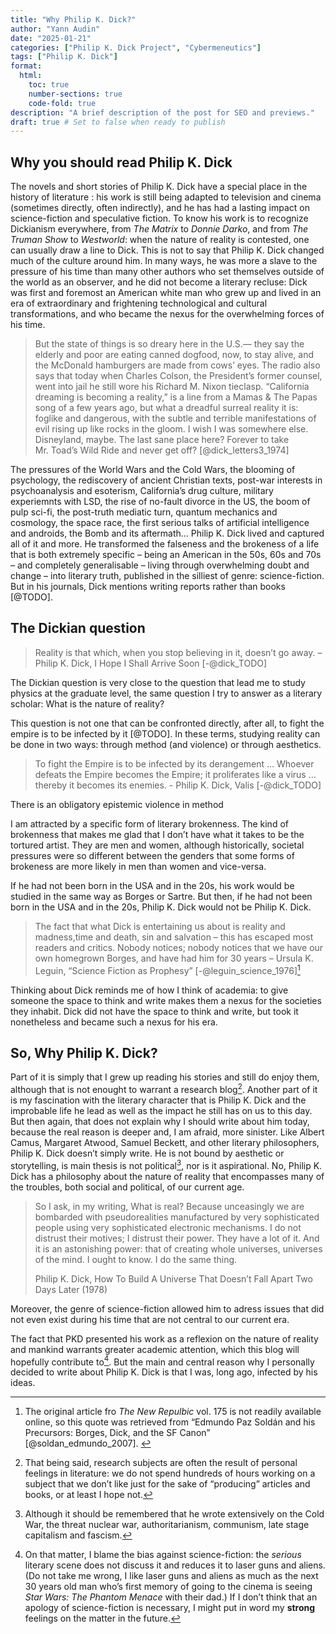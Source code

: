 ```yaml
---
title: "Why Philip K. Dick?"
author: "Yann Audin"
date: "2025-01-21"
categories: ["Philip K. Dick Project", "Cybermeneutics"]
tags: ["Philip K. Dick"]
format:
  html:
    toc: true
    number-sections: true
    code-fold: true
description: "A brief description of the post for SEO and previews."
draft: true # Set to false when ready to publish
---
```


## Why you should read Philip K. Dick

The novels and short stories of Philip K. Dick have a special place in the history of literature : his work is still being adapted to television and cinema (sometimes directly, often indirectly), and he has had a lasting impact on science-fiction and speculative fiction. To know his work is to recognize Dickianism everywhere, from *The Matrix* to *Donnie Darko*, and from *The Truman Show* to *Westworld*: when the nature of reality is contested, one can usually draw a line to Dick. This is not to say that Philip K. Dick changed much of the culture around him. In many ways, he was more a slave to the pressure of his time than many other authors who set themselves outside of the world as an observer, and he did not become a literary recluse: Dick was first and foremost an American white man who grew up and lived in an era of extraordinary and frightening technological and cultural transformations, and who became the nexus for the overwhelming forces of his time. 

> But the state of things is so dreary here in the U.S.— they say the elderly and poor are eating canned dogfood, now, to stay alive, and the McDonald hamburg­ers are made from cows’ eyes. The radio also says that today when Charles Colson, the President’s former counsel, went into jail he still wore his Richard M. Nixon tieclasp. “California dreaming is becoming a reality,” is a line from a Mamas & The Papas song of a few years ago, but what a dreadful surreal reality it is: foglike and dangerous, with the subtle and terrible manifestations of evil rising up like rocks in the gloom. I wish I was somewhere else. Disneyland, maybe. The last sane place here? Forever to take Mr. Toad’s Wild Ride and never get off? [@dick_letters3_1974]

The pressures of the World Wars and the Cold Wars, the blooming of psychology, the rediscovery of ancient Christian texts, post-war interests in psychoanalysis and esoterism, California's drug culture, military experiemnts with LSD, the rise of no-fault divorce in the US, the boom of pulp sci-fi, the post-truth mediatic turn, quantum mechanics and cosmology, the space race, the first serious talks of artificial intelligence and androids, the Bomb and its aftermath... Philip K. Dick lived and captured all of it and more. He transformed the falseness and the brokeness of a life that is both extremely specific -- being an American in the 50s, 60s and 70s -- and completely generalisable -- living through overwhelming doubt and change -- into literary truth, published in the silliest of genre: science-fiction. But in his journals, Dick mentions writing reports rather than books [@TODO]. 

## The Dickian question

> Reality is that which, when you stop believing in it, doesn't go away.
> -- Philip K. Dick, I Hope I Shall Arrive Soon [-@dick_TODO]

The Dickian question is very close to the question that lead me to study physics at the graduate level, the same question I try to answer as a literary scholar: What is the nature of reality?

This question is not one that can be confronted directly, after all, to fight the empire is to be infected by it [@TODO]. In these terms, studying reality can be done in two ways: through method (and violence) or through aesthetics.

> To fight the Empire is to be infected by its derangement ... Whoever defeats the Empire becomes the Empire; it proliferates like a virus ... thereby it becomes its enemies. - Philip K. Dick, Valis [-@dick_TODO]

There is an obligatory epistemic violence in method


I am attracted by a specific form of literary brokenness. 
The kind of brokenness that makes me glad that I don't have what it takes to be the tortured artist. 
They are men and women, although historically, societal pressures were so different between the genders that some forms of brokeness are more likely in men than women and vice-versa. 

If he had not been born in the USA and in the 20s, his work would be studied in the same way as Borges or Sartre. 
But then, if he had not been born in the USA and in the 20s, Philip K. Dick would not be Philip K. Dick. 

> The fact that what Dick is entertaining us about is reality and madness,time and death, sin and salvation -- this has escaped most readers and critics. Nobody notices; nobody notices that we have our own homegrown Borges, and have had him for 30 years
> -- Ursula K. Leguin, "Science Fiction as Prophesy" [-@leguin_science_1976]^[The original article fro *The New Repulbic* vol. 175 is not readily available online, so this quote was retrieved from "Edmundo Paz Soldán and his Precursors: Borges, Dick, and the SF Canon" [@soldan_edmundo_2007]. ]

Thinking about Dick reminds me of how I think of academia: to give someone the space to think and write makes them a nexus for the societies they inhabit. 
Dick did not have the space to think and write, but took it nonetheless and became such a nexus for his era. 

## So, Why Philip K. Dick? 

Part of it is simply that I grew up reading his stories and still do enjoy them, although that is not enought to warrant a research blog^[That being said, research subjects are often the result of personal feelings in literature: we do not spend hundreds of hours working on a subject that we don't like just for the sake of "producing" articles and books, or at least I hope not.].
Another part of it is my fascination with the literary character that is Philip K. Dick and the improbable life he lead as well as the impact he still has on us to this day. 
But then again, that does not explain why I should write about him today, because the real reason is deeper and, I am afraid, more sinister. 
Like Albert Camus, Margaret Atwood, Samuel Beckett, and other literary philosophers, Philip K. Dick doesn't simply write.
He is not bound by aesthetic or storytelling, is main thesis is not political^[Although it should be remembered that he wrote extensively on the Cold War, the threat nuclear war, authoritarianism, communism, late stage capitalism and fascism.], nor is it aspirational.
No, Philip K. Dick has a philosophy about the nature of reality that encompasses many of the troubles, both social and political, of our current age.

> So I ask, in my writing, What is real? Because unceasingly we are bombarded with pseudorealities manufactured by very sophisticated people using very sophisticated electronic mechanisms. I do not distrust their motives; I distrust their power. They have a lot of it. And it is an astonishing power: that of creating whole universes, universes of the mind. I ought to know. I do the same thing. 
> 
> Philip K. Dick, How To Build A Universe That Doesn't Fall Apart Two Days Later (1978)

Moreover, the genre of science-fiction allowed him to adress issues that did not even exist during his time that are not central to our current era. 

The fact that PKD presented his work as a reflexion on the nature of reality and mankind warrants greater academic attention, which this blog will hopefully contribute to^[On that matter, I blame the bias against science-fiction: the *serious* literary scene does not discuss it and reduces it to laser guns and aliens. (Do not take me wrong, I like laser guns and aliens as much as the next 30 years old man who's first memory of going to the cinema is seeing *Star Wars: The Phantom Menace* with their dad.) If I don't think that an apology of science-fiction is necessary, I might put in word my **strong** feelings on the matter in the future.]. 
But the main and central reason why I personally decided to write about Philip K. Dick is that I was, long ago, infected by his ideas. 



